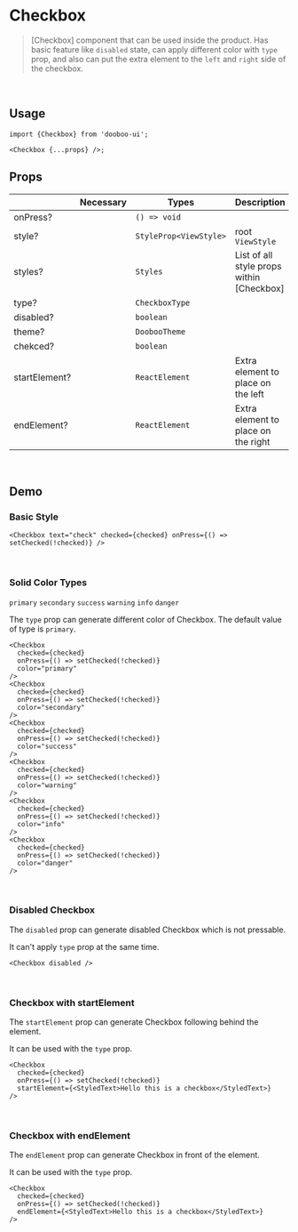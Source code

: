 
<Meta title="Components/Checkbox" />

# Checkbox

> [Checkbox] component that can be used inside the product. Has basic feature like `disabled` state, can apply different color with `type` prop, and also can put the extra element to the `left` and `right` side of the checkbox.

<br />

## Usage

```tsx
import {Checkbox} from 'dooboo-ui';

<Checkbox {...props} />;
```

## Props

|               | Necessary | Types                  | Description                               | Default |
| ------------- | --------- | ---------------------- | ----------------------------------------- | ------- |
| onPress?      |           | `() => void`           |                                           |         |
| style?        |           | `StyleProp<ViewStyle>` | root `ViewStyle`                          |         |
| styles?       |           | `Styles`               | List of all style props within [Checkbox] |         |
| type?         |           | `CheckboxType`         |                                           | primary |
| disabled?     |           | `boolean`              |                                           |         |
| theme?        |           | `DoobooTheme`          |                                           |         |
| chekced?      |           | `boolean`              |                                           |         |
| startElement?  |           | `ReactElement`         | Extra element to place on the left        |         |
| endElement? |           | `ReactElement`         | Extra element to place on the right       |         |

<br />

## Demo

### Basic Style

```tsx
<Checkbox text="check" checked={checked} onPress={() => setChecked(!checked)} />
```

<Basic  />
<br />

### Solid Color Types

`primary` `secondary` `success` `warning` `info` `danger`

The `type` prop can generate different color of Checkbox. The default value of type is `primary`.

```tsx
<Checkbox
  checked={checked}
  onPress={() => setChecked(!checked)}
  color="primary"
/>
<Checkbox
  checked={checked}
  onPress={() => setChecked(!checked)}
  color="secondary"
/>
<Checkbox
  checked={checked}
  onPress={() => setChecked(!checked)}
  color="success"
/>
<Checkbox
  checked={checked}
  onPress={() => setChecked(!checked)}
  color="warning"
/>
<Checkbox
  checked={checked}
  onPress={() => setChecked(!checked)}
  color="info"
/>
<Checkbox
  checked={checked}
  onPress={() => setChecked(!checked)}
  color="danger"
/>
```

<Solid />
<br />

### Disabled Checkbox

The `disabled` prop can generate disabled Checkbox which is not pressable.

It can't apply `type` prop at the same time.

```tsx
<Checkbox disabled />
```

<Disabled />
<br />

### Checkbox with startElement

The `startElement` prop can generate Checkbox following behind the element.

It can be used with the `type` prop.

```tsx
<Checkbox
  checked={checked}
  onPress={() => setChecked(!checked)}
  startElement={<StyledText>Hello this is a checkbox</StyledText>}
/>
```

<StartElement />
<br />

### Checkbox with endElement

The `endElement` prop can generate Checkbox in front of the element.

It can be used with the `type` prop.

```tsx
<Checkbox
  checked={checked}
  onPress={() => setChecked(!checked)}
  endElement={<StyledText>Hello this is a checkbox</StyledText>}
/>
```

<EndElement />
<br />
